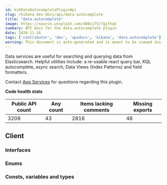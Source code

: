 ```yaml
---
id: kibDataAutocompletePluginApi
slug: /kibana-dev-docs/api/data-autocomplete
title: "data.autocomplete"
image: https://source.unsplash.com/400x175/?github
summary: API docs for the data.autocomplete plugin
date: 2020-11-16
tags: ['contributor', 'dev', 'apidocs', 'kibana', 'data.autocomplete']
warning: This document is auto-generated and is meant to be viewed inside our experimental, new docs system. Reach out in #docs-engineering for more info.
---
```


Data services are useful for searching and querying data from Elasticsearch. Helpful utilities include: a re-usable react query bar, KQL autocomplete, async search, Data Views (Index Patterns) and field formatters.

Contact [App Services](https://github.com/orgs/elastic/teams/kibana-app-services) for questions regarding this plugin.

**Code health stats**

| Public API count  | Any count | Items lacking comments | Missing exports | 
|-------------------|-----------|------------------------|-----------------|
| 3206 | 43 | 2816 | 48 |

## Client

### Interfaces
<DocDefinitionList data={dataAutocompleteObj.client.interfaces}/>

### Enums
<DocDefinitionList data={dataAutocompleteObj.client.enums}/>

### Consts, variables and types
<DocDefinitionList data={dataAutocompleteObj.client.misc}/>

